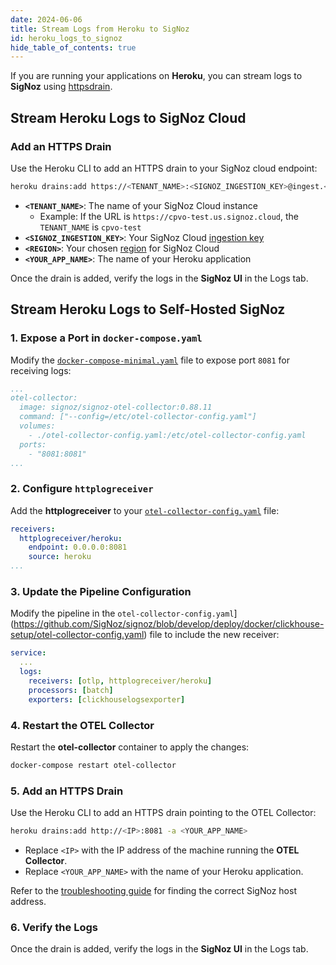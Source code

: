 ```yaml
---
date: 2024-06-06
title: Stream Logs from Heroku to SigNoz
id: heroku_logs_to_signoz
hide_table_of_contents: true
---
```


If you are running your applications on **Heroku**, you can stream logs to **SigNoz** using [httpsdrain](https://devcenter.heroku.com/articles/log-drains#https-drains).

<Tabs entityName="plans">

<TabItem value="signoz-cloud" label="SigNoz Cloud" default>

## Stream Heroku Logs to SigNoz Cloud

### Add an HTTPS Drain
Use the Heroku CLI to add an HTTPS drain to your SigNoz cloud endpoint:

```bash
heroku drains:add https://<TENANT_NAME>:<SIGNOZ_INGESTION_KEY>@ingest.<REGION>.signoz.cloud:443/logs/heroku -a <YOUR_APP_NAME>
```

- **`<TENANT_NAME>`**: The name of your SigNoz Cloud instance
    - Example: If the URL is `https://cpvo-test.us.signoz.cloud`, the `TENANT_NAME` is `cpvo-test`
- **`<SIGNOZ_INGESTION_KEY>`**: Your SigNoz Cloud [ingestion key](https://signoz.io/docs/ingestion/signoz-cloud/keys/)
- **`<REGION>`**: Your chosen [region](https://signoz.io/docs/ingestion/signoz-cloud/overview/#endpoint) for SigNoz Cloud
- **`<YOUR_APP_NAME>`**: The name of your Heroku application


Once the drain is added, verify the logs in the **SigNoz UI** in the Logs tab.

</TabItem>

<TabItem value="self-hosted" label="Self-Host">

## Stream Heroku Logs to Self-Hosted SigNoz

### 1. Expose a Port in `docker-compose.yaml`
Modify the [`docker-compose-minimal.yaml`](https://github.com/SigNoz/signoz/blob/develop/deploy/docker/clickhouse-setup/docker-compose-minimal.yaml) file to expose port `8081` for receiving logs:

```yaml:/deploy/docker/clickhouse-setup/docker-compose-minimal.yaml {8} 
...
otel-collector:
  image: signoz/signoz-otel-collector:0.88.11
  command: ["--config=/etc/otel-collector-config.yaml"]
  volumes:
    - ./otel-collector-config.yaml:/etc/otel-collector-config.yaml
  ports:
    - "8081:8081"
...
```

### 2. Configure `httplogreceiver`
Add the **httplogreceiver** to your [`otel-collector-config.yaml`](https://github.com/SigNoz/signoz/blob/develop/deploy/docker/clickhouse-setup/otel-collector-config.yaml) file:

```yaml:/deploy/docker/clickhouse-setup/otel-collector-config.yaml {2-4}
receivers:
  httplogreceiver/heroku:
    endpoint: 0.0.0.0:8081
    source: heroku
...
```

### 3. Update the Pipeline Configuration
Modify the pipeline in the `otel-collector-config.yaml`](https://github.com/SigNoz/signoz/blob/develop/deploy/docker/clickhouse-setup/otel-collector-config.yaml) file to include the new receiver:

```yaml:/deploy/docker/clickhouse-setup/otel-collector-config.yaml {4}
service:
  ...
  logs:
    receivers: [otlp, httplogreceiver/heroku]
    processors: [batch]
    exporters: [clickhouselogsexporter]
```

### 4. Restart the OTEL Collector
Restart the **otel-collector** container to apply the changes:

```bash
docker-compose restart otel-collector
```

### 5. Add an HTTPS Drain
Use the Heroku CLI to add an HTTPS drain pointing to the OTEL Collector:

```bash
heroku drains:add http://<IP>:8081 -a <YOUR_APP_NAME>
```
- Replace `<IP>` with the IP address of the machine running the **OTEL Collector**.
- Replace `<YOUR_APP_NAME>` with the name of your Heroku application.

Refer to the [troubleshooting guide](/docs/install/troubleshooting#signoz-otel-collector-address-grid) for finding the correct SigNoz host address.

### 6. Verify the Logs
Once the drain is added, verify the logs in the **SigNoz UI** in the Logs tab.

</TabItem>

</Tabs>

